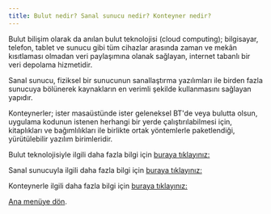 ```yaml
---
title: Bulut nedir? Sanal sunucu nedir? Konteyner nedir? 
---
```

Bulut bilişim olarak da anılan bulut teknolojisi (cloud computing); bilgisayar, telefon, tablet ve sunucu gibi tüm cihazlar arasında zaman ve mekân kısıtlaması olmadan veri paylaşımına olanak sağlayan, internet tabanlı bir veri depolama hizmetidir.

Sanal sunucu, fiziksel bir sunucunun sanallaştırma yazılımları ile birden fazla sunucuya bölünerek kaynakların en verimli şekilde kullanmasını sağlayan yapıdır.

Konteynerler; ister masaüstünde ister geleneksel BT'de veya bulutta olsun, uygulama kodunun istenen herhangi bir yerde çalıştırılabilmesi için, kitaplıkları ve bağımlılıkları ile birlikte ortak yöntemlerle paketlendiği, yürütülebilir yazılım birimleridir.

Bulut teknolojisiyle ilgili daha fazla bilgi için [buraya tıklayınız:](https://www.hosting.com.tr/blog/bulut-teknolojisi-nedir-populer-bulut-servisleri) 

Sanal sunucuyla ilgili daha fazla bilgi için [buraya tıklayınız:](https://www.teknotel.com/blog/sanal-sunucu-nedir-nasil-kurulur/) 

Konteynerle ilgili daha fazla bilgi için [buraya tıklayınız:](https://www.ibm.com/tr-tr/cloud/learn/containers) 

[Ana menüye dön](/).

